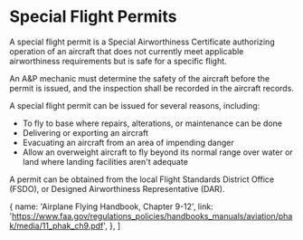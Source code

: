 

# Special Flight Permits

A special flight permit is a Special Airworthiness Certificate authorizing
operation of an aircraft that does not currently meet applicable airworthiness
requirements but is safe for a specific flight.

An A&P mechanic must determine the safety of the aircraft before the permit is
issued, and the inspection shall be recorded in the aircraft records.

A special flight permit can be issued for several reasons, including:

- To fly to base where repairs, alterations, or maintenance can be done
- Delivering or exporting an aircraft
- Evacuating an aircraft from an area of impending danger
- Allow an overweight aircraft to fly beyond its normal range over water or land
  where landing facilities aren't adequate

A permit can be obtained from the local Flight Standards District Office (FSDO),
or Designed Airworthiness Representative (DAR).

  {
    name: 'Airplane Flying Handbook, Chapter 9-12',
    link: 'https://www.faa.gov/regulations_policies/handbooks_manuals/aviation/phak/media/11_phak_ch9.pdf',
  },
]
